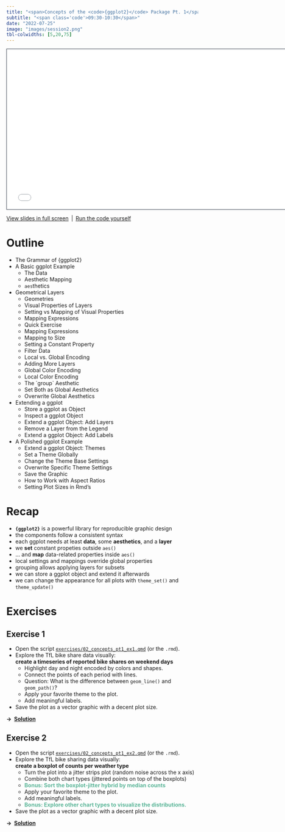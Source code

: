 ```yaml
---
title: "<span>Concepts of the <code>{ggplot2}</code> Package Pt. 1</span>"
subtitle: "<span class='code'>09:30-10:30</span>"
date: "2022-07-25"
image: "images/session2.png"
tbl-colwidths: [5,20,75]
---
```


```{=html}
<iframe class="slide-deck" src="../materials/02_concepts_pt1.html" height="420" width="747" style="border: 1px solid #2e3846;"></iframe>
```

[View slides in full screen](../materials/02_concepts_pt1.html)&ensp;|&ensp;[Run the code yourself](../materials/scripts/02_concepts_pt1.R)

# Outline

-   The Grammar of {ggplot2}
-   A Basic ggplot Example
    -   The Data
    -   Aesthetic Mapping
    -   `aes`thetics
-   Geometrical Layers
    -   Geometries
    -   Visual Properties of Layers
    -   Setting vs Mapping of Visual Properties
    -   Mapping Expressions
    -   Quick Exercise
    -   Mapping Expressions
    -   Mapping to Size
    -   Setting a Constant Property
    -   Filter Data
    -   Local vs. Global Encoding
    -   Adding More Layers
    -   Global Color Encoding
    -   Local Color Encoding
    -   The \`group\` Aesthetic
    -   Set Both as Global Aesthetics
    -   Overwrite Global Aesthetics
-   Extending a ggplot
    -   Store a ggplot as Object
    -   Inspect a ggplot Object
    -   Extend a ggplot Object: Add Layers
    -   Remove a Layer from the Legend
    -   Extend a ggplot Object: Add Labels
-   A Polished ggplot Example
    -   Extend a ggplot Object: Themes
    -   Set a Theme Globally
    -   Change the Theme Base Settings
    -   Overwrite Specific Theme Settings
    -   Save the Graphic
    -   How to Work with Aspect Ratios
    -   Setting Plot Sizes in Rmd's

# Recap

::: recap
-   **`{ggplot2}`** is a powerful library for reproducible graphic design
-   the components follow a consistent syntax
-   each ggplot needs at least **data**, some **aesthetics**, and a **layer**
-   we **set** constant propeties outside `aes()`
-   ... and **map** data-related properties inside `aes()`
-   local settings and mappings override global properties
-   grouping allows applying layers for subsets
-   we can store a ggplot object and extend it afterwards
-   we can change the appearance for all plots with `theme_set()` and `theme_update()`
:::

# Exercises

## Exercise 1

::: question
-   Open the script [`exercises/02_concepts_pt1_ex1.qmd`](../materials/exercises/02_concepts_pt1_ex1.qmd) (or the `.rmd`).
-   Explore the TfL bike share data visually:<br>**create a timeseries of reported bike shares on weekend days**
    -   Highlight day and night encoded by colors and shapes.
    -   Connect the points of each period with lines.
    -   Question: What is the difference between `geom_line()` and `geom_path()`?
    -   Apply your favorite theme to the plot.
    -   Add meaningful labels.
-   Save the plot as a vector graphic with a decent plot size.
:::

**&rarr;&ensp;[Solution](../materials/solutions/02_concepts_pt1_ex1_solution.qmd)**

## Exercise 2

::: question
-   Open the script [`exercises/02_concepts_pt1_ex2.qmd`](../materials/exercises/02_concepts_pt1_ex2.qmd) (or the `.rmd`).
-   Explore the TfL bike sharing data visually:<br>**create a boxplot of counts per weather type**
    -   Turn the plot into a jitter strips plot (random noise across the x axis)
    -   Combine both chart types (jittered points on top of the boxplots)
    -   [Bonus: Sort the boxplot-jitter hybrid by median counts]{style="color:#5DB699;font-weight:bold;"}
    -   Apply your favorite theme to the plot.
    -   Add meaningful labels.
    -   [Bonus: Explore other chart types to visualize the distributions.]{style="color:#5DB699;font-weight:bold;"}
-   Save the plot as a vector graphic with a decent plot size.
:::

**&rarr;&ensp;[Solution](../materials/solutions/02_concepts_pt1_ex2_solution.qmd)**
